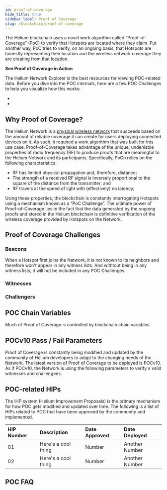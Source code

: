 ```yaml
---
id: proof-of-coverage
hide_title: true
sidebar_label: Proof of Coverage
slug: /blockchain/proof-of-coverage
---
```



The Helium blockchain uses a novel work algorithm called “Proof-of-Coverage”
(PoC) to verify that Hotspots are located where they claim. Put another way, PoC
tries to verify, on an ongoing basis, that Hotspots are honestly representing
their location and the wireless network coverage they are creating from that
location.

**See Proof of Coverage in Action**

The Helium Network Explorer is the best resources for viewing POC-related data.
Before you dive into the POC internals, here are a few POC Challenges to help
you visualize how this works:

-
-

## Why Proof of Coverage?

The Helium Network is a [physical wireless network](https://explorer.helium.com)
that succeeds based on the amount of reliable coverage it can create for users
deploying connected devices on it. As such, it required a work algorithm that
was built for this use case. Proof-of-Coverage takes advantage of the unique,
undeniable properties of radio frequency (RF) to produce proofs that are
meaningful to the Helium Network and its participants. Specifically, PoCn relies
on the following characteristics:

- RF has limited physical propagation and, therefore, distance;
- The strength of a received RF signal is inversely proportional to the square
  of the distance from the transmitter; and
- RF travels at the speed of light with (effectively) no latency;

Using these properties, the blockchain is constantly interrogating Hotspots
using a mechanism known as a “PoC Challenge”. The ultimate power of
Proof-of-Coverage lies in the fact that the data generated by the ongoing proofs
and stored in the Helium blockchain is definitive verification of the wireless
coverage provided by Hotspots on the Network.

## Proof of Coverage Challenges

### Beacons

When a Hotspot first joins the Network, it is not known to its neighbors and
therefore won't appear in any witness lists. And withtout being in any witness
lists, it will not be included in any POC Challenges.

### Witnesses

### Challengers

## POC Chain Variables

Much of Proof of Coverage is controlled by blockchain chain variables. 


## POCv10 Pass / Fail Parameters

Proof of Coverage is constantly being modified and updated by the community of
Helium developers to adapt to the changing needs of the Network. The latest
version of Proof of Coverage to be deployed is POCv10. As if POCv10, the Network
is using the following parameters to verify a valid witnesses and challengees.

## POC-related HIPs

The HIP system (Helium Improvement Proposals) is the primary mechanism for how
POC gets modified and updated over time. The following is a list of HIPs related
to POC that have been approved by the community and implemented.

| HIP Number | Description         | Date Approved | Date Deployed  |
| :--------- | :------------------ | :------------ | :------------- |
| 01         | Here's a cool thing | Number        | Another Number |
| 02         | Here's a cool thing | Number        | Another Number |





## POC FAQ